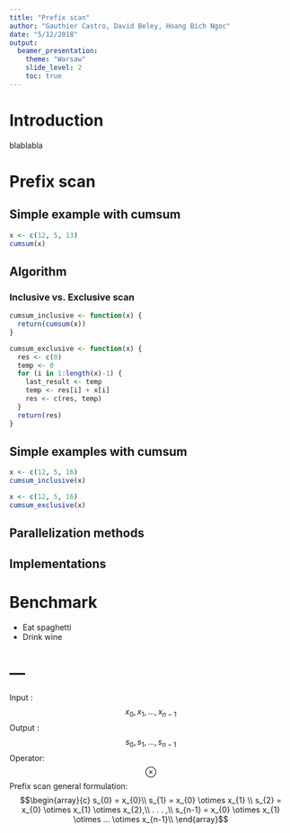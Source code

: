 ```yaml
---
title: "Prefix scan"
author: "Gauthier Castro, David Beley, Hoang Bich Ngoc"
date: "5/12/2018"
output: 
  beamer_presentation:
    theme: "Warsaw"
    slide_level: 2
    toc: true
---
```


# Introduction

blablabla

# Prefix scan

## Simple example with cumsum

```r
x <- c(12, 5, 13)
cumsum(x)
```


## Algorithm 

### Inclusive vs. Exclusive scan

```r
cumsum_inclusive <- function(x) {
  return(cumsum(x))
}

cumsum_exclusive <- function(x) {
  res <- c(0)
  temp <- 0
  for (i in 1:length(x)-1) {
    last_result <- temp
    temp <- res[i] + x[i]
    res <- c(res, temp)
  }
  return(res)
}

```


## Simple examples with cumsum

```r
x <- c(12, 5, 16)
cumsum_inclusive(x)
```

```r
x <- c(12, 5, 16)
cumsum_exclusive(x)
```



## Parallelization methods



## Implementations

# Benchmark

- Eat spaghetti
- Drink wine

---
=======
Input : $$x_{0}, x_{1},...,x_{n-1}$$
Output : $$s_{0}, s_{1},...,s_{n-1}$$
Operator: $$\otimes$$
Prefix scan general formulation:
$$\begin{array}{c}
  s_{0} = x_{0}\\
  s_{1} = x_{0} \otimes x_{1} \\
  s_{2} = x_{0} \otimes x_{1} \otimes x_{2},\\
  . . . ,\\
  s_{n-1} = x_{0} \otimes x_{1} \otimes ... \otimes x_{n-1}\\ \end{array}$$
  
#
